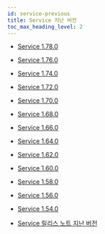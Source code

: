 ```yaml
---
id: service-previous
title: Service 지난 버전
toc_max_heading_level: 2
---
```


* [Service 1.78.0](service-1.78.0)

* [Service 1.76.0](service-1.76.0)

* [Service 1.74.0](service-1.74.0)

* [Service 1.72.0](service-1.72.0)

* [Service 1.70.0](service-1.70.0)

* [Service 1.68.0](service-1.68.0)

* [Service 1.66.0](service-1.66.0)

* [Service 1.64.0](service-1.64.0)

* [Service 1.62.0](service-1.62.0)

* [Service 1.60.0](service-1.60.0)

* [Service 1.58.0](service-1.58.0)

* [Service 1.56.0](service-1.56.0)

* [Service 1.54.0](service-1.54.0)

* [Service 릴리스 노트 지난 버전](https://deprecated-docs.whatap.io/kr/releasenotes/#service-release-notes)